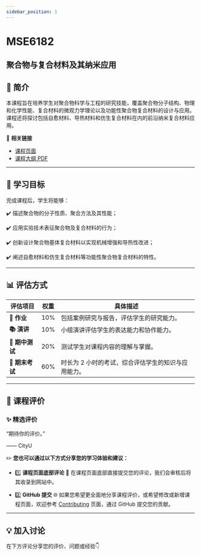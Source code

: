 ```yaml
---
sidebar_position: 1
---
```


# MSE6182
## 聚合物与复合材料及其纳米应用

## **📘 简介**
本课程旨在培养学生对聚合物科学与工程的研究技能，覆盖聚合物分子结构、物理和化学性能、复合材料的微观力学理论以及功能性聚合物复合材料的设计与应用。课程还将探讨包括自愈材料、导热材料和仿生复合材料在内的前沿纳米复合材料应用。

🔗 **相关链接**
- [课程页面](https://www.cityu.edu.hk/catalogue/pg/202526/course/MSE6182.htm)
- [课程大纲 PDF](https://www.cityu.edu.hk/catalogue/pg/202526/course/MSE6182.pdf)

---

## **🎯 学习目标**

完成课程后，学生将能够：

✔️ 描述聚合物的分子性质、聚合方法及其性能；

✔️ 应用实验技术表征聚合物及复合材料的行为；

✔️ 创新设计聚合物基体复合材料以实现机械增强和导热性改进；

✔️ 阐述自愈材料和仿生复合材料等功能性聚合物复合材料的特性。

---

## **📊 评估方式**

| **评估项目**          | **权重** | **具体描述**                                                                                       |
|----------------------|---------|---------------------------------------------------------------------------------------------------|
| **📝 作业**           | 10%     | 包括案例研究与报告，评估学生的研究能力。                                                           |
| **📚 演讲**           | 10%     | 小组演讲评估学生的表达能力和协作能力。                                                             |
| **📖 期中测试**        | 20%     | 测试学生对课程内容的理解与掌握。                                                                   |
| **📖 期末考试**        | 60%     | 时长为 2 小时的考试，综合评估学生的知识与应用能力。                                                 |

---

## **💬 课程评价**

### ✨ **精选评价**
<div className={commentStyles.commentBox}>
    <p className={commentStyles.commentText}>
        “期待你的评价。”
    </p>
    <p className={commentStyles.commentAuthor}>—— CityU</p>
</div>

✏️ **您也可以通过以下方式分享您的学习体验和建议：**

- 1️⃣ **课程页面底部评论**
💬 在课程页面底部直接提交您的评论，我们会审核后将其收录到网站中。

- 2️⃣ **GitHub 提交**
🌐 如果您希望更全面地分享课程评价，或希望修改或新增课程页面，欢迎参考 [Contributing](/contributing) 页面，通过 GitHub 提交您的贡献。

---

## **💡 加入讨论**

在下方评论分享您的评价、问题或经验👇
<Utterances />